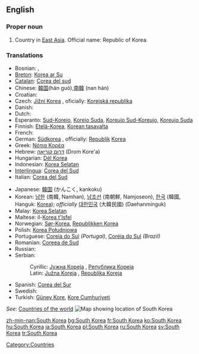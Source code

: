 ==English==
{{wikipedia}}

===Proper noun===
{{en-proper noun|sg=[[South]] [[Korea]]}}

# Country in [[East Asia]]. Official name: Republic of Korea.

===Translations===
{{rfc-level|Translations at L3+ (AutoFormat would have corrected level of Translations)}}
{{top}}
* Bosnian: {{t-|bs|Južna Koreja|f}}, {{t-|bs|Republika Koreja|f}}
*[[Breton]]: [[Korea ar Su]]
*[[Catalan]]: [[Corea del sud]] {{f}}
*Chinese: [[韓国]](hán guó),[[南韓]] (nan hán)
*Croatian: {{t-|hr|Južna Koreja|f}}
*Czech: [[Jižní Korea]] {{f}}, oficially: [[Korejská republika]] {{f}}
* Danish: {{t-|da|Sydkorea}}
* Dutch: {{t+|nl|Zuid-Korea}}
*Esperanto: [[Sud-Koreio]], [[Koreio Suda]], [[Koreujo Sud-Koreujo]], [[Koreujo Suda]]
*Finnish: [[Etelä-Korea]], [[Korean tasavalta]]
* French: {{t+|fr|Corée du Sud|f}}
*German: [[Südkorea]] {{n}}, officially: [[Republik]] [[Korea]] {{f}}
*Greek: [[Νότια Κορέα]] {{f}}
*Hebrew: [[דרום קוריאה]] (Drom Kore'a)
*Hungarian: [[Dél Korea]]
*Indonesian: [[Korea Selatan]]
*[[Interlingua]]: [[Corea del Sud]]
*Italian: [[Corea del Sud]]
{{mid}}
*Japanese: [[韓国]] (かんこく, kankoku)
*Korean: [[남한]] (南韓, Namhan), [[남조선]] (南朝鮮, Namjoseon), [[한국]] (韓國, Hanguk: [[Korea]]); ''officially'' [[대한민국]] (大韓民國) (Daehanminguk)
*Malay: [[Korea Selatan]]
*Maltese: il-[[Korea t'Isfel]]
*Norwegian: [[Sør-Korea]], [[Republikken Korea]]
*Polish: [[Korea Południowa]]
*Portuguese: [[Coreia do Sul]] ''(Portugal)'', [[Coréia do Sul]] ''(Brazil)''
*Romanian: [[Coreea de Sud]] {{f}}
* Russian: {{t-|ru|Южная Корея|sc=Cyrl}}
*Serbian:
*:Cyrillic: [[Јужна Кореја]] {{f}}, [[Република Кореја]] {{f}}
*:Latin: [[Južna Koreja]] {{f}}, [[Republika Koreja]] {{f}}
*Spanish: [[Corea del Sur]]
* Swedish: {{t+|sv|Sydkorea}}
*Turkish: [[Güney Kore]], [[Kore Cumhuriyeti]]
{{bottom}}

''See'': [[Appendix:Countries of the world|Countries of the world]]
[[Image:LocationSouthKorea.png|thumb|Map showing location of South Korea]]

[[Category:Countries]]

[[zh-min-nan:South Korea]]
[[bg:South Korea]]
[[fr:South Korea]]
[[ko:South Korea]]
[[hu:South Korea]]
[[ja:South Korea]]
[[pl:South Korea]]
[[ru:South Korea]]
[[sv:South Korea]]
[[tr:South Korea]]
